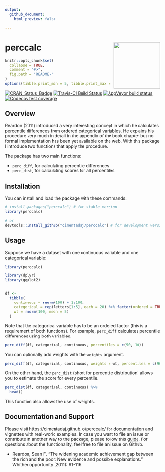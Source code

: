 ---
output:
  github_document:
    html_preview: false

---
# perccalc <a href='https://cimentadaj.github.io/perccalc/'><img src='man/figures/logo/logo_hex.png' align="right" height="150" /></a>

```{r, echo = FALSE}
knitr::opts_chunk$set(
  collapse = TRUE,
  comment = "#>",
  fig.path = "README-"
)
options(tibble.print_min = 5, tibble.print_max = 5)
```

[![CRAN_Status_Badge](http://www.r-pkg.org/badges/version/perccalc)](http://cran.r-project.org/package=perccalc)
[![Travis-CI Build Status](https://travis-ci.org/cimentadaj/perccalc.svg?branch=master)](https://travis-ci.org/cimentadaj/perccalc)
[![AppVeyor build status](https://ci.appveyor.com/api/projects/status/github/cimentadaj/perccalc?branch=master&svg=true)](https://ci.appveyor.com/project/cimentadaj/perccalc)
[![Codecov test coverage](https://codecov.io/gh/cimentadaj/perccalc/branch/master/graph/badge.svg)](https://codecov.io/gh/cimentadaj/perccalc?branch=master)


## Overview

Reardon (2011) introduced a very interesting concept in which he calculates percentile differences from ordered categorical variables. He explains his procedure very much in detail in the appendix of the book chapter but no formal implementation has been yet available on the web. With this package I introduce two functions that apply the procedure.

The package has two main functions:

* `perc_diff`, for calculating percentile differences
* `perc_dist`, for calculating scores for all percentiles

## Installation

You can install and load the package with these commands:

```{r, eval = FALSE}
# install.packages("perccalc") # for stable version
library(perccalc)

# or
devtools::install_github("cimentadaj/perccalc") # for development version
```

## Usage

Suppose we have a dataset with one continuous variable and one categorical variable:
```{r, echo = FALSE, message = FALSE}
library(perccalc)
```

```{r, message = FALSE, warning = FALSE}
library(dplyr)
library(ggplot2)


df <-
  tibble(
    continuous = rnorm(100) + 1:100,
    categorical = rep(letters[1:5], each = 20) %>% factor(ordered = TRUE),
    wt = rnorm(100, mean = 5)
  )
```

Note that the categorical variable has to be an ordered factor (this is a requirement of both functions). For example, `perc_diff` calculates percentile differences using both variables.

```{r}
perc_diff(df, categorical, continuous, percentiles = c(90, 10))
```

You can optionally add weights with the `weights` argument.

```{r}
perc_diff(df, categorical, continuous, weights = wt, percentiles = c(90, 10))
```

On the other hand, the `perc_dist` (short for percentile distribution) allows you to estimate the score for every percentile.

```{r}
perc_dist(df, categorical, continuous) %>%
  head()
```

This function also allows the use of weights. 

## Documentation and Support

Please visit https://cimentadaj.github.io/perccalc/ for documentation and
vignettes with real-world examples. In case you want to file an issue or
contribute in another way to the package, please follow this
[guide](https://github.com/cimentadaj/perccalc/blob/master/.github/CONTRIBUTING.md). For
questions about the functionality, feel free to file an issue on Github.

- Reardon, Sean F. "The widening academic achievement gap between the rich and the poor: New evidence and possible explanations." Whither opportunity (2011): 91-116.
